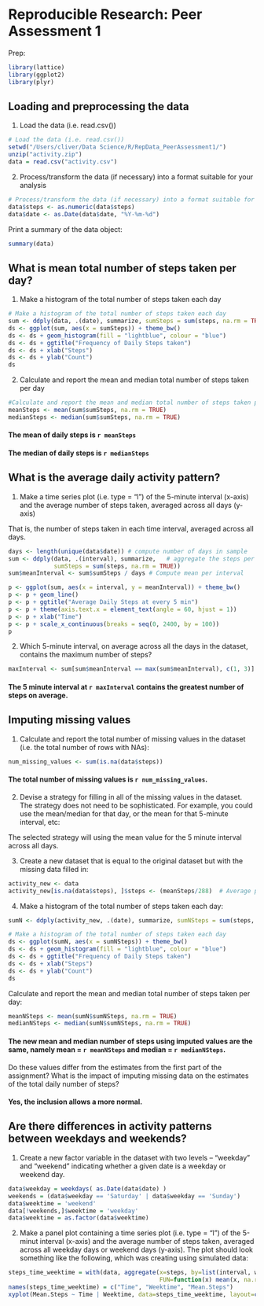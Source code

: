 # Reproducible Research: Peer Assessment 1

Prep:

```r
library(lattice)
library(ggplot2)
library(plyr)
```

## Loading and preprocessing the data

1. Load the data (i.e. read.csv())
```r
# Load the data (i.e. read.csv())
setwd("/Users/cliver/Data Science/R/RepData_PeerAssessment1/")
unzip("activity.zip")
data = read.csv("activity.csv")
```

2. Process/transform the data (if necessary) into a format suitable for your analysis
```r
# Process/transform the data (if necessary) into a format suitable for your analysis
data$steps <- as.numeric(data$steps)
data$date <- as.Date(data$date, "%Y-%m-%d")
```


Print a summary of the data object:
```r
summary(data)
```


## What is mean total number of steps taken per day?

1. Make a histogram of the total number of steps taken each day
```r
# Make a histogram of the total number of steps taken each day
sum <- ddply(data, .(date), summarize, sumSteps = sum(steps, na.rm = TRUE))
ds <- ggplot(sum, aes(x = sumSteps)) + theme_bw()
ds <- ds + geom_histogram(fill = "lightblue", colour = "blue")
ds <- ds + ggtitle("Frequency of Daily Steps taken")
ds <- ds + xlab("Steps")
ds <- ds + ylab("Count")
ds

```

2. Calculate and report the mean and median total number of steps taken per day
```r
#Calculate and report the mean and median total number of steps taken per day
meanSteps <- mean(sum$sumSteps, na.rm = TRUE)
medianSteps <- median(sum$sumSteps, na.rm = TRUE)
```

#### The mean of daily steps is `r meanSteps` 
#### The median of daily steps is `r medianSteps`



## What is the average daily activity pattern?

1. Make a time series plot (i.e. type = "l") of the 5-minute interval (x-axis) and the average 
number of steps taken, averaged across all days (y-axis)

That is, the number of steps taken in each time interval, averaged across all days.

```r
days <- length(unique(data$date)) # compute number of days in sample
sum <- ddply(data, .(interval), summarize,   # aggregate the steps per interval
             sumSteps = sum(steps, na.rm = TRUE))
sum$meanInterval <- sum$sumSteps / days # Compute mean per interval

p <- ggplot(sum, aes(x = interval, y = meanInterval)) + theme_bw() 
p <- p + geom_line()
p <- p + ggtitle("Average Daily Steps at every 5 min")
p <- p + theme(axis.text.x = element_text(angle = 60, hjust = 1))
p <- p + xlab("Time")
p <- p + scale_x_continuous(breaks = seq(0, 2400, by = 100))
p
```

2. Which 5-minute interval, on average across all the days in the dataset, contains the 
maximum number of steps?

```r
maxInterval <- sum[sum$meanInterval == max(sum$meanInterval), c(1, 3)]  # Compute max intervals
```

#### The 5 minute interval at `r maxInterval` contains the greatest number of steps on average.



## Imputing missing values

1. Calculate and report the total number of missing values in the dataset 
(i.e. the total number of rows with NAs):

```r
num_missing_values <- sum(is.na(data$steps))
```

#### The total number of missing values is `r num_missing_values`.

2. Devise a strategy for filling in all of the missing values in the dataset. 
The strategy does not need to be sophisticated. For example, you could use the mean/median 
for that day, or the mean for that 5-minute interval, etc:

The selected strategy will using the mean value for the 5 minute interval across all days.

3. Create a new dataset that is equal to the original dataset but with the missing data filled in:

```r
activity_new <- data
activity_new[is.na(data$steps), ]$steps <- (meanSteps/288)  # Average per 5min inteval
```

4. Make a histogram of the total number of steps taken each day:

```r
sumN <- ddply(activity_new, .(date), summarize, sumNSteps = sum(steps, na.rm = TRUE))

# Make a histogram of the total number of steps taken each day
ds <- ggplot(sumN, aes(x = sumNSteps)) + theme_bw()
ds <- ds + geom_histogram(fill = "lightblue", colour = "blue")
ds <- ds + ggtitle("Frequency of Daily Steps taken")
ds <- ds + xlab("Steps")
ds <- ds + ylab("Count")
ds
```

Calculate and report the mean and median total number of steps taken per day:

```r
meanNSteps <- mean(sumN$sumNSteps, na.rm = TRUE)
medianNSteps <- median(sumN$sumNSteps, na.rm = TRUE)
```

#### The new mean and median number of steps using imputed values are the same, namely mean = `r meanNSteps` and median = `r medianNSteps`.

Do these values differ from the estimates from the first part of the assignment? 
What is the impact of imputing missing data on the estimates of the total daily number of steps?

#### Yes, the inclusion allows a more normal.

## Are there differences in activity patterns between weekdays and weekends?

1. Create a new factor variable in the dataset with two levels -- "weekday" and "weekend" 
indicating whether a given date is a weekday or weekend day.

```r
data$weekday = weekdays( as.Date(data$date) )
weekends = (data$weekday == 'Saturday' | data$weekday == 'Sunday')
data$weektime = 'weekend'
data[!weekends,]$weektime = 'weekday'
data$weektime = as.factor(data$weektime)
```

2. Make a panel plot containing a time series plot (i.e. type = "l") of the 5-minut
interval (x-axis) and the average number of steps taken, averaged across all weekday 
days or weekend days (y-axis). The plot should look something like the following, 
which was creating using simulated data:

```r
steps_time_weektime = with(data, aggregate(x=steps, by=list(interval, weektime), 
                                           FUN=function(x) mean(x, na.rm=T)))
names(steps_time_weektime) = c("Time", "Weektime", "Mean.Steps")
xyplot(Mean.Steps ~ Time | Weektime, data=steps_time_weektime, layout=c(1,2), type='l')
```
